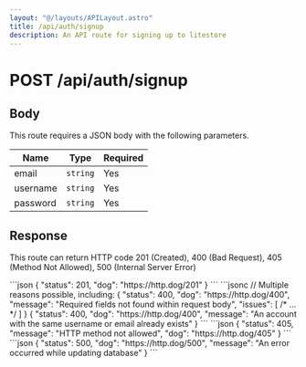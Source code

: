 ```yaml
---
layout: "@/layouts/APILayout.astro"
title: /api/auth/signup
description: An API route for signing up to litestore
---
```



<h1>
	<Badge variant="post">POST</Badge> /api/auth/signup
</h1>

## Body

This route requires a JSON body with the following parameters.

| Name     | Type     | Required |
| -------- | -------- | -------- |
| email    | `string` | Yes      |
| username | `string` | Yes      |
| password | `string` | Yes      |

## Response

This route can return HTTP code 201 (Created), 400 (Bad Request),
405 (Method Not Allowed), 500 (Internal Server Error)

<Tabs>
	<Tab name="201">
```json
{
    "status": 201,
    "dog": "https://http.dog/201"
}
```
    </Tab>
    <Tab name="400">
```jsonc
// Multiple reasons possible, including:
{
    "status": 400,
    "dog": "https://http.dog/400",
    "message": "Required fields not found within request body",
    "issues": [ /* ... */ ]
}
{
    "status": 400,
    "dog": "https://http.dog/400",
    "message": "An account with the same username or email already exists"
}
```
    </Tab>
    <Tab name="405">
```json
{
    "status": 405,
    "message": "HTTP method not allowed",
    "dog": "https://http.dog/405"
}
```
    </Tab>
    <Tab name="500">
```json
{
    "status": 500,
    "dog": "https://http.dog/500",
    "message": "An error occurred while updating database"
}
```
    </Tab>
</Tabs>
